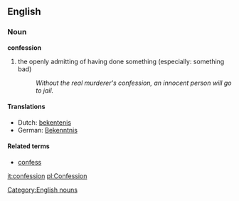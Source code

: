 ==English==
===Noun===
'''confession'''
#the openly admitting of having done something (especially: something bad)
#:''Without the real murderer's confession, an innocent person will go to jail.''

====Translations====
* Dutch: [[bekentenis]]
* German: [[Bekenntnis]]

====Related terms====
* [[confess]]

[[Category:English nouns]]

[[it:confession]]
[[pl:Confession]]